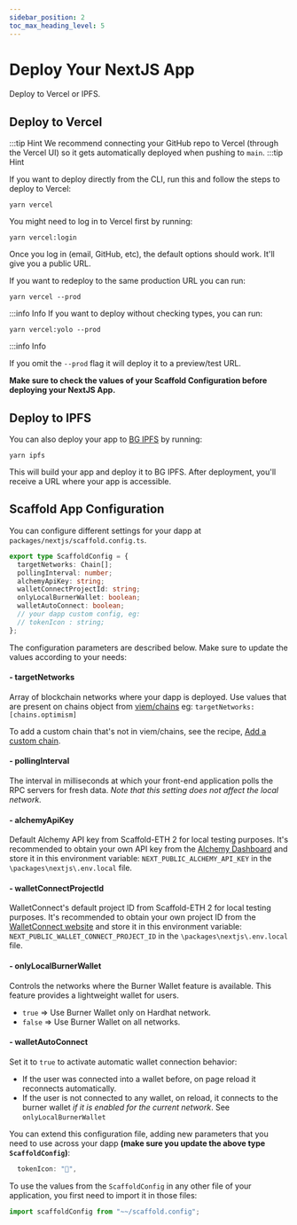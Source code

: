 ```yaml
---
sidebar_position: 2
toc_max_heading_level: 5
---
```


# Deploy Your NextJS App

Deploy to Vercel or IPFS.

## Deploy to Vercel

:::tip Hint
We recommend connecting your GitHub repo to Vercel (through the Vercel UI) so it gets automatically deployed when pushing to `main`.
:::tip Hint

If you want to deploy directly from the CLI, run this and follow the steps to deploy to Vercel:

```
yarn vercel
```

You might need to log in to Vercel first by running:

```
yarn vercel:login
```

Once you log in (email, GitHub, etc), the default options should work. It'll give you a public URL.

If you want to redeploy to the same production URL you can run:

```
yarn vercel --prod
```

:::info Info
If you want to deploy without checking types, you can run:

```
yarn vercel:yolo --prod
```

:::info Info

If you omit the `--prod` flag it will deploy it to a preview/test URL.

**Make sure to check the values of your Scaffold Configuration before deploying your NextJS App.**

## Deploy to IPFS

You can also deploy your app to [BG IPFS](https://www.bgipfs.com/) by running:

```
yarn ipfs
```

This will build your app and deploy it to BG IPFS. After deployment, you'll receive a URL where your app is accessible.

## Scaffold App Configuration

You can configure different settings for your dapp at `packages/nextjs/scaffold.config.ts`.

```ts
export type ScaffoldConfig = {
  targetNetworks: Chain[];
  pollingInterval: number;
  alchemyApiKey: string;
  walletConnectProjectId: string;
  onlyLocalBurnerWallet: boolean;
  walletAutoConnect: boolean;
  // your dapp custom config, eg:
  // tokenIcon : string;
};
```

The configuration parameters are described below. Make sure to update the values according to your needs:

#### - targetNetworks

Array of blockchain networks where your dapp is deployed. Use values that are present on chains object from [viem/chains](https://viem.sh/docs/chains/introduction) eg: `targetNetworks: [chains.optimism]`

To add a custom chain that's not in viem/chains, see the recipe, [Add a custom chain](/recipes/add-custom-chain).

#### - pollingInterval

The interval in milliseconds at which your front-end application polls the RPC servers for fresh data. _Note that this setting does not affect the local network._

#### - alchemyApiKey

Default Alchemy API key from Scaffold-ETH 2 for local testing purposes.
It's recommended to obtain your own API key from the [Alchemy Dashboard](https://dashboard.alchemyapi.io/) and store it in this environment variable: `NEXT_PUBLIC_ALCHEMY_API_KEY` in the `\packages\nextjs\.env.local` file.

#### - walletConnectProjectId

WalletConnect's default project ID from Scaffold-ETH 2 for local testing purposes.
It's recommended to obtain your own project ID from the [WalletConnect website](https://cloud.walletconnect.com) and store it in this environment variable: `NEXT_PUBLIC_WALLET_CONNECT_PROJECT_ID` in the `\packages\nextjs\.env.local` file.

#### - onlyLocalBurnerWallet

Controls the networks where the Burner Wallet feature is available. This feature provides a lightweight wallet for users.

- `true` => Use Burner Wallet only on Hardhat network.
- `false` => Use Burner Wallet on all networks.

#### - walletAutoConnect

Set it to `true` to activate automatic wallet connection behavior:

- If the user was connected into a wallet before, on page reload it reconnects automatically.
- If the user is not connected to any wallet, on reload, it connects to the burner wallet _if it is enabled for the current network_. See `onlyLocalBurnerWallet`

You can extend this configuration file, adding new parameters that you need to use across your dapp **(make sure you update the above type `ScaffoldConfig`)**:

```ts
  tokenIcon: "💎",
```

To use the values from the `ScaffoldConfig` in any other file of your application, you first need to import it in those files:

```ts
import scaffoldConfig from "~~/scaffold.config";
```
